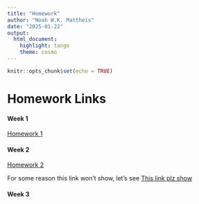 ```yaml
---
title: "Homework"
author: "Noah W.K. Mattheis"
date: "2025-01-22"
output: 
  html_document: 
    highlight: tango
    theme: cosmo
---
```


```r
knitr::opts_chunk$set(echo = TRUE)
```


# Homework Links


#### Week 1
[Homework 1](https://github.com/NoahMattheis)


#### Week 2
[Homework 2](https://noahmattheis.github.io/MattheisBIOL6100/index.html)

For some reason this link won't show, let's see 
[This link plz show](Homework2.html)


#### Week 3
